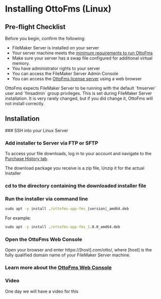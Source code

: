 
# Installing OttoFms (Linux)

## Pre-flight Checklist

Before you begin, confirm the following:

- FileMaker Server is installed on your server
- Your server machine meets the [minimum requirements to run OttoFms](/tech-specs)
- Make sure your server has a swap file configured for additional virtual memory.
- You have administrator rights to your server
- You can access the FileMaker Server Admin Console
- You can access the [OttoFms license server](https://edd-sl-proxy.geistgate.com) using a web browser

<Callout type="warning">
  OttoFms expects FileMaker Server to be running with the default `fmserver`
  user and `fmsadmin` group privileges. This is set during FileMaker Server
  installation. It is very rarely changed, but if you did change it, OttoFms
  will not install correctly.
</Callout>

## Installation

<Steps>
### SSH into your Linux Server

### Add installer to Server via FTP or SFTP

To access your file downloads, log in to your account and navigate to the [Purchase History tab](https://www.geistinteractive.com/account/?_gl=1*vbuibo*_ga*MjEyNjIwMjQxOC4xNjkzNDIzOTk0*_ga_XSEJBWFBW9*MTY5NDgxNzQ3MC4xMC4xLjE2OTQ4MTg1NTQuMC4wLjA.#tab-id-2).

The download package you receive is a zip file, Unzip it for the actual Installer

### cd to the directory containing the downloaded installer file

### Run the installer via command line

```cmd copy
sudo apt -y install ./ottofms-app-fms_|version|_amd64.deb
```

For example:

```cmd copy
sudo apt -y install ./ottofms-app-fms_1.0.0_amd64.deb
```

### Open the OttoFms Web Console

Open your browser and enter https://[host].com/otto/, where [host] is the fully qualified domain name of your FileMaker Server machine.

### Learn more about the [OttoFms Web Console](/otto-console/dashboard)

 </Steps>

### Video

One day we will have a video for this
